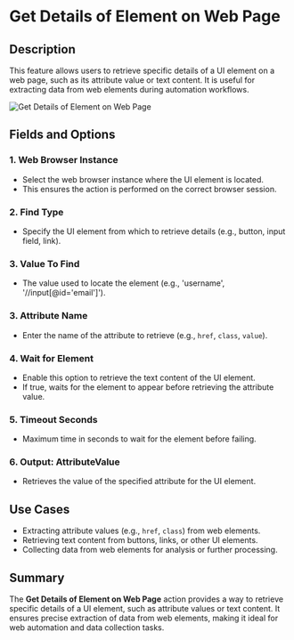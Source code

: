 # Get Details of Element on Web Page  

## Description
This feature allows users to retrieve specific details of a UI element on a web page, such as its attribute value or text content. It is useful for extracting data from web elements during automation workflows.  

![Get Details of Element on Web Page](../../../assets/browser-automation/get-details-of-element-on-web-page.png)  

## Fields and Options  

### 1. Web Browser Instance
- Select the web browser instance where the UI element is located.  
- This ensures the action is performed on the correct browser session.  

### 2. Find Type
- Specify the UI element from which to retrieve details (e.g., button, input field, link).  

### 3. Value To Find
- The value used to locate the element (e.g., 'username', '//input[@id='email']').

### 3. Attribute Name
- Enter the name of the attribute to retrieve (e.g., `href`, `class`, `value`).  

### 4. Wait for Element
- Enable this option to retrieve the text content of the UI element.  
- If true, waits for the element to appear before retrieving the attribute value.

### 5. Timeout Seconds
- Maximum time in seconds to wait for the element before failing.

### 6. Output: AttributeValue
- Retrieves the value of the specified attribute for the UI element.  

## Use Cases
- Extracting attribute values (e.g., `href`, `class`) from web elements.  
- Retrieving text content from buttons, links, or other UI elements.  
- Collecting data from web elements for analysis or further processing.  

## Summary
The **Get Details of Element on Web Page** action provides a way to retrieve specific details of a UI element, such as attribute values or text content. It ensures precise extraction of data from web elements, making it ideal for web automation and data collection tasks.